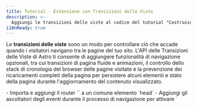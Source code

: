 ```yaml
---
title: Tutorial - Estensione con Transizioni delle Viste
description: >-
  Aggiungi le transizioni delle viste al codice del tutorial "Costruisci un Blog".
i18nReady: true
---
```



Le **transizioni delle viste** sono un modo per controllare ciò che accade quando i visitatori navigano tra le pagine del tuo sito. L'API delle Transizioni delle Viste di Astro ti consente di aggiungere funzionalità di navigazione opzionali, tra cui transizioni di pagina fluide e animazioni, il controllo dello stack di cronologia del browser delle pagine visitate e la prevenzione dei ricaricamenti completi della pagina per persistere alcuni elementi e stato della pagina durante l'aggiornamento del contenuto visualizzato.

<PreCheck>
  - Importa e aggiungi il router `<ViewTransitions />` a un comune elemento `head`
  - Aggiungi gli ascoltatori degli eventi durante il processo di navigazione per attivare `<script>` quando necessario
  - Aggiungi animazioni di transizione di pagina utilizzando direttive di transizione
  - Opta per l'esclusione del routing lato client per un link di pagina individuale
</PreCheck>

## Prerequisiti

Avrai bisogno **di un progetto Astro esistente con un layout base comune o un componente `<Head />`**.

Questo tutorial utilizza il [progetto completo del tutorial "Costruisci un Blog"](https://github.com/withastro/blog-tutorial-demo) per mostrare come aggiungere transizioni delle viste (routing lato client) a un progetto Astro esistente. Puoi fare il fork e utilizzare quella base di codice localmente, oppure completare il tutorial nel browser [modificando il codice del tutorial del blog in StackBlitz](https://stackblitz.com/github/withastro/blog-tutorial-demo/tree/complete?file=src%2Fpages%2Findex.astro).

Puoi invece seguire questi passaggi con il tuo progetto Astro, ma dovrai adattare le istruzioni per la tua base di codice.

Ti consigliamo di utilizzare il nostro progetto di esempio per completare prima questo breve tutorial. Successivamente, potrai utilizzare ciò che hai imparato per creare transizioni delle viste nel tuo progetto.

## Codice del Tutorial "Costruisci un Blog"

Nel [tutorial introduttivo "Costruisci un Blog"](https://astro.build/tutorial/0-introduzione/), hai appreso del [routing basato su file integrato di Astro](https://astro.build/guides/routing/#static-routes): qualsiasi file `.astro`, `.md` o `.mdx` ovunque nella cartella `src/pages/` diventava automaticamente una nuova pagina sul tuo sito.

Per navigare tra queste pagine, hai utilizzato l'elemento HTML `<a>` standard. Ad esempio, per creare un collegamento alla tua pagina "Chi Siamo", hai aggiunto `<a href="/chi-siamo/">Chi Siamo</a>` all'intestazione della tua pagina. Quando un visitatore del tuo sito ha cliccato su quel link, il browser si è aggiornato e ha caricato una nuova pagina con un contenuto completamente nuovo.

## Navigazione a schermo intero vs routing lato client (modalità SPA)

Quando un browser si aggiorna e carica una nuova pagina, non c'è continuità tra la vecchia pagina e la nuova pagina. Durante il routing lato client, una nuova pagina viene visualizzata senza un aggiornamento completo della pagina del browser.

Il routing lato client è una caratteristica dei siti a singola pagina (SPA), dove l'intero sito o app è "una pagina" di JavaScript il cui contenuto viene aggiornato in base all'interazione del visitatore.

Poiché ogni nuova pagina non richiede un aggiornamento completo del browser, il routing lato client ti consente di controllare le transizioni di pagina in diversi modi. **Gli elementi persistenti**, come un'intestazione di pagina comune, non devono essere completamente ricaricati sullo schermo. La transizione da una pagina all'altra può sembrare molto più fluida. E lo stato può essere preservato, consentendoti di trasferire valori da una pagina all'altra, o anche mantenere un video in riproduzione mentre i visitatori navigano tra le pagine!

Ci sono momenti in cui vorrai o avrai bisogno di un aggiornamento completo della pagina del browser. Ad esempio, quando un link porta un visitatore a un documento `.pdf`, sarà necessario che il browser carichi quella nuova pagina dal server. Anche con le transizioni delle viste abilitate nel tuo progetto Astro, sarai in grado di specificare come il browser dovrebbe navigare sia per impostazione predefinita che su base per link, anche optando completamente per l'esclusione del routing lato client.

Leggi di più sulle [transizioni delle viste di Astro](/it/guides/view-transitions/) nella nostra guida, oppure approfondisci le istruzioni di seguito per estendere il blog con transizioni delle viste.

<Box icon="question-mark">
### Metti alla prova la tua conoscenza

1. Aggiungere transizioni delle viste al mio sito astro...

    <MultipleChoice>
      <Option>
        Richiede più di 2 righe di codice per essere implementato a livello di sito per impostazione predefinita
      </Option>
      <Option isCorrect>
        Modifica il tipo predefinito di navigazione della pagina su una pagina che contiene il router `<ViewTransitions />` nel suo `<head>`
      </Option>
      <Option>
        Non aggiunge le funzionalità di accessibilità normalmente fornite dal browser, come l'annuncio del percorso e il rispetto di `prefers-reduced-motion`
      </Option>
    </MultipleChoice>

2. Qual è **non** un vantaggio delle transizioni delle viste di Astro?

    <MultipleChoice>
      <Option isCorrect>
         Invio di alcune aggiunte JavaScript al browser per il routing lato client
      </Option>
      <Option>
        L'opzione di persistere singoli elementi e componenti mentre un visitatore visita una nuova pagina
      </Option>
      <Option>
        Controllo del tipo di navigazione da utilizzare su base per link
      </Option>
    </MultipleChoice>

3. Il router delle transizioni delle viste...
    <MultipleChoice>
      <Option>
        Mi richiede di utilizzare un framework UI come React
      </Option>
      <Option>
        Non è pronto per siti di produzione
      </Option>
      <Option isCorrect>
        Include un comportamento di fallback per i browser che non supportano ancora completamente le transizioni delle viste
      </Option>
    </MultipleChoice>

</Box>

## Estensione del tutorial del blog con le transizioni delle viste

I passaggi seguenti ti mostrano come estendere il prodotto finale del tutorial "Costruisci un Blog" aggiungendo il routing lato client per migliorare le transizioni delle pagine.

### Aggiornamento delle dipendenze

1. Aggiorna alla versione più recente di Astro e aggiorna tutte le integrazioni alle loro versioni più recenti eseguendo i seguenti comandi nel terminale:

    <PackageManagerTabs>
      <Fragment slot="npm">
      ```shell
      # Aggiorna a Astro v4.x
      npm install astro@latest

      # Esempio: aggiorna l'integrazione Preact del tutorial del blog
      npm install @astrojs/preact@latest
      ```
      </Fragment>
      <Fragment slot="pnpm">
      ```shell
      # Aggiorna a Astro v4.x
      pnpm add astro@latest

      # Esempio: aggiorna l'integrazione Preact del tutorial del blog
      pnpm add @astrojs/preact@latest
      ```
      </Fragment>
      <Fragment slot="yarn">
      ```shell
      # Aggiorna a Astro v4.x
      yarn add astro@latest

      # Esempio: aggiorna l'integrazione Preact del tutorial del blog
      yarn add @astrojs/preact@latest
      ```
      </Fragment>
    </PackageManagerTabs>

    :::tip
    Se stai utilizzando il tuo progetto, assicurati di aggiornare tutte le dipendenze che hai installato. La base di codice del tutorial del blog di esempio utilizza solo l'integrazione di Preact.
    :::

### Aggiungi il router `<ViewTransitions />`

2. Importa e aggiungi il componente `<ViewTransitions />` all'interno del `<head>` del layout della tua pagina.

    Nell'esempio del tutorial del Blog, l'elemento `<head>` si trova in `src/layouts/BaseLayout.astro`. Il router `ViewTransitions` deve prima essere importato nel frontmatter del componente. Quindi, aggiungi il componente di routing all'interno dell'elemento `<head>`.

    ```astro title="src/layouts/BaseLayout.astro" ins={2,15}
    ---
    import { ViewTransitions } from "astro:transitions";
    import Header from "../components/Header.astro";
    import Footer from "../components/Footer.astro";
    import "../styles/global.css";
    const { pageTitle } = Astro.props;
    ---
    <html lang="en">
      <head>
        <meta charset="utf-8" />
        <link rel="icon" type="image/svg+xml" href="/favicon.svg" />
        <meta name="viewport" content="width=device-width" />
        <meta name="generator" content={Astro.generator} />
        <title>{pageTitle}</title>
        <ViewTransitions />
      </head>
      <body>
        <Header />
        <h1>{pageTitle}</h1>
        <slot />
        <Footer />
        <script>
          import "../scripts/menu.js";
        </script>
      </body>
    </html>
    ```

    Non è necessaria alcuna altra configurazione per abilitare la navigazione lato client predefinita di Astro! Astro creerà animazioni predefinite delle pagine basate sulle somiglianze tra la vecchia e la nuova pagina, e fornirà anche un comportamento di fallback per i browser non supportati.

3. Naviga tra le pagine nella tua anteprima del sito.

    Visualizza l'anteprima del tuo sito **con una dimensione dello schermo grande, come la modalità desktop**. Mentre ti sposti tra le pagine del tuo sito, noterai che il contenuto della vecchia pagina sembra dissolversi mentre il contenuto della nuova pagina sfuma dentro. Utilizza la [guida alle transizioni delle viste](/it/guides/view-transitions/) per aggiungere comportamenti personalizzati se non sei soddisfatto delle impostazioni predefinite.
    
    Visualizza l'anteprima del tuo sito **con una dimensione dello schermo più piccola**, e prova ad utilizzare il menu a hamburger per navigare tra le pagine. Noterai che il menu non funzionerà più dopo il primo caricamento della pagina.

### Aggiornamento degli script

Con le transizioni delle viste, alcuni script potrebbero non essere più eseguiti di nuovo dopo la navigazione della pagina come avviene con gli aggiornamenti completi della pagina del browser. Ci sono diversi [eventi durante il routing lato client a cui è possibile ascoltare](/it/guides/view-transitions/#lifecycle-events), e scatenare eventi quando si verificano. Gli script nel tuo progetto ora dovranno agganciarsi a due eventi per essere eseguiti al momento giusto durante la navigazione della pagina: [`astro:page-load`](/it/guides/view-transitions/#astropage-load) e [`astro:after-swap`](/it/guides/view-transitions/#astroafter-swap).

4. Rendi disponibile lo script che controlla il componente del menu mobile `<Hamburger />` dopo la navigazione verso una nuova pagina.

     Per rendere interattivo il tuo menu mobile dopo la navigazione verso una nuova pagina, aggiungi il seguente codice che ascolta l'evento `astro:page-load` che viene eseguito alla fine della navigazione della pagina, e in risposta, esegue lo script esistente per far funzionare il menu a hamburger quando viene cliccato:

    ```js title="src/scripts/menu.js" ins={1,5}
    document.addEventListener('astro:page-load', () => {
      document.querySelector('.hamburger').addEventListener('click', () => {
        document.querySelector('.nav-links').classList.toggle('expanded');
      });
    });
    ```

5. Rendi disponibile lo script che controlla l'interruttore del tema dopo la navigazione della pagina.

    Lo `<script>` che controlla l'interruttore del tema chiaro/scuro si trova nel componente `<ThemeIcon />`. Perché l'interruttore del tema continui a funzionare su ogni pagina, rimuovi l'attributo `is:inline` dallo script e aggiungi lo stesso ascoltatore degli eventi dell'esempio precedente in modo che l'evento `astro:page-load` possa scatenare la tua funzione esistente.

    Aggiorna il tag di script esistente in modo che la tua funzione venga eseguita in risposta all'evento `astro:page-load`, rendendo il tuo interruttore del tema interattivo dopo che la nuova pagina è completamente caricata e visibile all'utente:

    ```astro title="src/components/ThemeIcon.astro" ins={8,38} del="is:inline"
    ---
    ---
    <button id="themeToggle"> /* ... */ </button>

    <style> /* ... */ </style>

    <script is:inline>
      document.addEventListener('astro:page-load', () => {
        const theme = (() => {
          if (typeof localStorage !== "undefined" && localStorage.getItem("theme")) {
            return localStorage.getItem("theme");
          }
          if (window.matchMedia("(prefers-color-scheme: dark)").matches) {
            return "dark";
          }
          return "light";
        })();

        if (theme === "light") {
          document.documentElement.classList.remove("dark");
        } else {
          document.documentElement.classList.add("dark");
        }

        window.localStorage.setItem("theme", theme);

        const handleToggleClick = () => {
          const element = document.documentElement;
          element.classList.toggle("dark");

          const isDark = element.classList.contains("dark");
          localStorage.setItem("theme", isDark ? "dark" : "light");
        };

        document
          .getElementById("themeToggle")
          .addEventListener("click", handleToggleClick);
      });
    </script>
    ```
    Ora, l'interruttore del tema è interattivo su ogni pagina quando si utilizza il router `<ViewTransitions />`, dopo che la pagina è stata completamente caricata.

6. Controlla il tema prima per evitare lampeggiamenti in modalità scura.

    L'interruttore del tema funziona su ogni pagina, ma il suo script viene caricato alla fine del processo di navigazione, **dopo che la nuova pagina è stata completamente caricata nel browser**. Potrebbe esserci un lampeggio della versione del sito del tema chiaro prima che lo script dell'interruttore del tema esegua e verifichi quale tema dovrebbe utilizzare sulla pagina.

    Per controllare e, se necessario, impostare la modalità scura prima nel processo di navigazione, crea una funzione che verrà eseguita in risposta all'evento `astro:after-swap`. La seguente funzione per controllare il `localStorage` del browser per il tema scuro verrà eseguita **immediatamente dopo che la nuova pagina ha sostituito quella vecchia**, prima che gli elementi DOM vengano dipinti sullo schermo.

    Aggiungi questo nuovo script al componente `<ThemeIcon />`, oltre allo script che controlla l'interruttore del tema.

    ```astro title="src/components/ThemeIcon.astro" ins={3-9}
    <script> ... <script>

    <script>
      document.addEventListener('astro:after-swap', () => {
        localStorage.theme === 'dark' 
        ? document.documentElement.classList.add("dark")
        : document.documentElement.classList.add("light");
      }); 
    </script>
    ```

    Ora, ogni cambio pagina **che utilizza il router `<ViewTransitions />` per la navigazione lato client** (e quindi l'accesso all'evento `astro:after-swap`) sarà in grado di rilevare `theme: dark` dal `localStorage` del browser e aggiornare la pagina corrente di conseguenza prima che la pagina venga visualizzata per l'utente.

  <Box icon="question-mark">
  ### Metti alla prova la tua conoscenza

  Qual è l'ordine corretto degli eventi dopo che un visitatore clicca su un link per andare a una nuova pagina durante la navigazione lato client?

      <MultipleChoice>
        <Option>
          1. `astro:after-swap`
          2. `astro:page-load`
          3. la nuova pagina è visibile
        </Option>
        <Option isCorrect>
          1. `astro:after-swap`
          2. la nuova pagina è visibile
          3. `astro:page-load`
        </Option>
        <Option>
          1. `astro:page-load`
          2. la nuova pagina è visibile
          3. `astro:after-swap`
        </Option>
      </MultipleChoice>
</Box>

### Personalizza le animazioni delle transizioni

7. Cambia l'animazione predefinita `fade` in una `slide` per il titolo della pagina.

    Con le transizioni delle viste abilitate, attualmente hai impostato un piccolo dissolvimento in entrata e in uscita per tutte le animazioni delle transizioni delle pagine. Astro fornisce anche un'animazione `slide` integrata. Per cambiare il tipo di animazione per un singolo elemento, aggiungi la direttiva `transition:animate=""`.

    Ad esempio, per fare in modo che i titoli delle pagine scorrano invece di dissolversi, aggiungi `transition:animate="slide"` all'elemento `<h1>` nel BaseLayout:

    ```astro title="src/layouts/BaseLayout.astro" ins='transition:animate="slide"'
    ---
    import Header from "../components/Header.astro";
    import Footer from "../components/Footer.astro";
    import "../styles/global.css";
    import { ViewTransitions } from "astro:transitions";
    const { pageTitle } = Astro.props;
    ---

    <html lang="en">
      <head>
        <meta charset="utf-8" />
        <link rel="icon" type="image/svg+xml" href="/favicon.svg" />
        <meta name="viewport" content="width=device-width" />
        <meta name="generator" content={Astro.generator} />
        <title>{pageTitle}</title>
        <ViewTransitions />
      </head>
      <body>
        <Header />
        <h1 transition:animate="slide">{pageTitle}</h1>
        <slot />
        <Footer />
        <script>
          import "../scripts/menu.js";
        </script>
      </body>
    </html>
    ```

    Nella tua anteprima del browser, ora vedrai che i titoli delle pagine scorrono sullo schermo, mentre altri elementi come il testo del corpo continuano a dissolversi.

    <Box icon="puzzle-piece">
      ### Prova tu stesso - Fai scorrere i link di navigazione in entrata

      Aggiungi una direttiva di animazione per fare scorrere il `<div>` in `Navigation.astro` contenente tutti i link dell'intestazione in entrata durante la navigazione della pagina, seguendo gli [stessi passaggi di cui sopra](#customize-transition-animations).

      <details>
      <summary>Mostrami il codice.</summary>
      ```astro title="src/components/Navigation.astro" ins='transition:animate="slide"'
      ---
      ---
      <div transition:animate="slide" class="nav-links">
        <a href="/">Home</a>
        <a href="/about/">About</a>
        <a href="/blog/">Blog</a>
        <a href="/tags/" >Tags</a>
      </div>
      ```
      </details>
    </Box>

8. Aggiungi un dissolvimento più lungo alle descrizioni dei tuoi post del blog.

    Puoi anche personalizzare le animazioni integrate di Astro importandole e fornendo qualsiasi proprietà di animazione CSS.

    Ad esempio, per fare in modo che la descrizione si dissolva lentamente quando navighi su un post del blog, importa l'animazione `fade` nel tuo layout per i post del blog in Markdown. Quindi, aggiungi la direttiva di transizione per il `fade` di Astro con una durata di `2s`:

    ```astro title="src/layouts/MarkdownPostLayout.astro" ins={3} ins="transition:animate={fade({ duration: '2s' })}"
    ---
    import BaseLayout from "./BaseLayout.astro";
    import { fade } from "astro:transitions";
    const { frontmatter } = Astro.props;
    ---

    <BaseLayout pageTitle={frontmatter.title}>
      <p>{frontmatter.pubDate.slice(0, 10)}</p>
      <p transition:animate={fade({ duration: '2s' })} ><em>{frontmatter.description}</em></p>
      <p>Written by: {frontmatter.author}</p>
      <img src={frontmatter.image.url} width="300" alt={frontmatter.image.alt} />
      <slot />
    </BaseLayout>
    ```
    Naviga su qualsiasi post del blog nella tua anteprima del browser, e vedrai che la descrizione si dissolverà più lentamente rispetto al resto del testo.

    <ReadMore>Scopri di più sui diversi [direttive di transizione](/it/guides/view-transitions/#transition-directives) e sulla [personalizzazione delle animazioni](/it/guides/view-transitions/#customizing-animations).</ReadMore>

### Forza un ricaricamento completo del browser per alcuni link

9. Impedisci la navigazione lato client e richiedi invece al browser di ricaricare quando navighi alla tua pagina About.

    A volte vorrai un ricaricamento completo del browser quando i visitatori cliccano su determinati link. Ad esempio, potresti collegarti a una pagina che non utilizza anche il router `<ViewTransitions />`, o a un file direttamente come un `.pdf`.

    Per fare in modo che il tuo browser si aggiorni ogni volta che clicchi sul link di navigazione per andare alla tua pagina About, aggiungi l'attributo `data-astro-reload` al tag `<a>` nel tuo componente `<Navigation />`. Questo annullerà completamente il router `<ViewTransitions />`, e qualsiasi delle animazioni di transizione delle viste, per questo singolo link.

     ```astro title="src/components/Navigation.astro" ins='data-astro-reload'
      ---
      ---
      <div transition:animate="slide" class="nav-links">
        <a href="/">Home</a>
        <a href="/about/" data-astro-reload>About</a>
        <a href="/blog/">Blog</a>
        <a href="/tags/">Tags</a>
      </div>
      ```
    
    Ora, quando clicchi sul link di navigazione per la tua pagina About, non si verificheranno animazioni. I collegamenti e il titolo della pagina non scorreranno in entrata, e il contenuto della pagina non si dissolverà quando navighi alla tua pagina About **utilizzando questo link**.

10. Aggiungi un collegamento alla tua pagina About dal nome dell'autore nel tuo layout Markdown per i post del blog.

    `data-astro-reload` attiva solo un aggiornamento completo del browser quando si passa a una nuova pagina **dal link a cui è stato aggiunto**. Non controlla tutte le istanze di navigazione alla tua pagina About.

    Nel tuo componente `<MarkdownPostLayout />`, aggiungi un collegamento alla tua pagina About sul nome dell'autore:

    ```astro title="src/layouts/MarkdownPostLayout.astro" ins='<a href="/about/">' ins="</a>"
    ---
    import BaseLayout from "./BaseLayout.astro";
    import { fade } from "astro:transitions";
    const { frontmatter } = Astro.props;
    ---

    <BaseLayout pageTitle={frontmatter.title}>
      <p>{frontmatter.pubDate.slice(0, 10)}</p>
      <p transition:animate={fade({ duration: '2s' })} ><em>{frontmatter.description}</em></p>
      <p>Written by: <a href="/about/">{frontmatter.author}</a></p>
      <img src={frontmatter.image.url} width="300" alt={frontmatter.image.alt} />
      <slot />
    </BaseLayout>
    ```

    Se visiti qualsiasi post del blog nella tua anteprima del browser e poi clicchi sul nome dell'autore collegato per andare alla pagina About, com'è la navigazione della pagina?

    <p>
      Quando un visitatore clicca su un link alla pagina About da un singolo post del blog, il titolo della pagina e i collegamenti di navigazione dell'intestazione <Spoiler>scorrono sullo schermo</Spoiler> perché <Spoiler>l'attributo `data-astro-reload` non è impostato su questi link.</Spoiler>
    </p>

C'è ancora molto altro da esplorare! Consulta la nostra [Guida completa alle Transizioni delle Viste](/it/guides/view-transitions/) per altre cose che puoi fare con le transizioni delle viste.

Per l'esempio completo del tutorial del blog usando le transizioni delle viste, consulta il [branch delle Transizioni delle Viste](https://github.com/withastro/blog-tutorial-demo/tree/view-transitions) del repository del tutorial.
